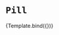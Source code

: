 

<Meta title="WIP/Pill/Primary" component={Pill} />


# `Pill`

<Canvas>
  <Story
    name="default"
    args={{
      label: 'Your tokens',
      borderColor: 'DEP_black',
    }}>
    {Template.bind({})}
  </Story>
</Canvas>

<ArgsTable story="default" />
